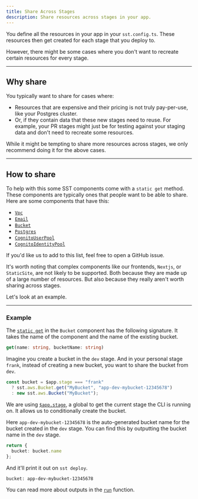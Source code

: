 ```yaml
---
title: Share Across Stages
description: Share resources across stages in your app.
---
```


You define all the resources in your app in your `sst.config.ts`. These resources then get created for each stage that you deploy to.

However, there might be some cases where you don't want to recreate certain resources for every stage.

---

## Why share

You typically want to share for cases where:

- Resources that are expensive and their pricing is not truly pay-per-use, like your Postgres cluster.
- Or, if they contain data that these new stages need to reuse. For example, your PR stages might just be for testing against your staging data and don't need to recreate some resources.

While it might be tempting to share more resources across stages, we only recommend doing it for the above cases.

---

## How to share

To help with this some SST components come with a `static get` method. These components are typically ones that people want to be able to share. Here are some components that have this:

- [`Vpc`](/docs/component/aws/vpc/)
- [`Email`](/docs/component/aws/email/)
- [`Bucket`](/docs/component/aws/bucket/)
- [`Postgres`](/docs/component/aws/postgres/)
- [`CognitoUserPool`](/docs/component/aws/cognito-user-pool/)
- [`CognitoIdentityPool`](/docs/component/aws/cognito-identity-pool/)

If you'd like us to add to this list, feel free to open a GitHub issue.

It's worth noting that complex components like our frontends, `Nextjs`, or `StaticSite`, are not likely to be supported. Both because they are made up of a large number of resources. But also because they really aren't worth sharing across stages.

Let's look at an example.

---

### Example

The [`static get`](/docs/component/aws/bucket/#static-get) in the `Bucket` component has the following signature. It takes the name of the component and the name of the existing bucket.

```ts
get(name: string, bucketName: string)
```

Imagine you create a bucket in the `dev` stage. And in your personal stage `frank`, instead of creating a new bucket, you want to share the bucket from `dev`.

```ts title="sst.config.ts"
const bucket = $app.stage === "frank"
  ? sst.aws.Bucket.get("MyBucket", "app-dev-mybucket-12345678")
  : new sst.aws.Bucket("MyBucket");
```

We are using [`$app.stage`](/docs/reference/global/#app-stage), a global to get the current stage the CLI is running on. It allows us to conditionally create the bucket.

Here `app-dev-mybucket-12345678` is the auto-generated bucket name for the bucket created
in the `dev` stage. You can find this by outputting the bucket name in the `dev` stage.

```ts title="sst.config.ts"
return {
  bucket: bucket.name
};
```

And it'll print it out on `sst deploy`.

```bash frame="none"
bucket: app-dev-mybucket-12345678
```

You can read more about outputs in the [`run`](/docs/reference/config/#run) function.
